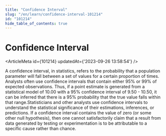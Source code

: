 ```yaml
---
title: "Confidence Interval"
slug: "/en/learn/confidence-interval-101214"
id: "101214"
hide_table_of_contents: true
---
```



# Confidence Interval

<ArticleMeta id={101214} updatedAt={'2023-09-26 13:58:54'} />
<div className='border-solid border-b border-t-0 my-4 border-[var(--ifm-color-gray-300)]' />

A confidence interval, in statistics, refers to the probability that a population parameter will fall between a set of values for a certain proportion of times. Analysts often use confidence intervals that contain either 95% or 99% of expected observations. Thus, if a point estimate is generated from a statistical model of 10.00 with a 95% confidence interval of 9.50 - 10.50, it can be inferred that there is a 95% probability that the true value falls within that range.Statisticians and other analysts use confidence intervals to understand the statistical significance of their estimations, inferences, or predictions. If a confidence interval contains the value of zero (or some other null hypothesis), then one cannot satisfactorily claim that a result from data generated by testing or experimentation is to be attributable to a specific cause rather than chance.
